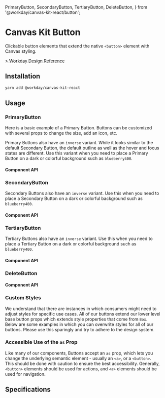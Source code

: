 
  PrimaryButton,
  SecondaryButton,
  TertiaryButton,
  DeleteButton,
} from '@workday/canvas-kit-react/button';


<Meta title="Components/Buttons" />

# Canvas Kit Button

Clickable button elements that extend the native `<button>` element with Canvas styling.

[> Workday Design Reference](https://design.workday.com/components/buttons/buttons)

## Installation

```sh
yarn add @workday/canvas-kit-react
```

## Usage

### PrimaryButton

<SymbolDescription name="PrimaryButton" fileName="/react/" />

Here is a basic example of a Primary Button. Buttons can be customized with several props to change
the size, add an icon, etc.

<ExampleCodeBlock code={Primary} />

Primary Buttons also have an `inverse` variant. While it looks similar to the default Secondary
Button, the default outline as well as the hover and focus states are different. Use this variant
when you need to place a Primary Button on a dark or colorful background such as `blueberry400`.

<ExampleCodeBlock code={PrimaryInverse} />

#### Component API

<SymbolDoc name="PrimaryButton" fileName="/react/" hideHeading hideDescription headingStart={4} />

### SecondaryButton

<SymbolDescription name="SecondaryButton" fileName="/react/" />

<ExampleCodeBlock code={Secondary} />

Secondary Buttons also have an `inverse` variant. Use this when you need to place a Secondary Button
on a dark or colorful background such as `blueberry400`.

<ExampleCodeBlock code={SecondaryInverse} />

#### Component API

<SymbolDoc name="SecondaryButton" fileName="/react/" hideHeading hideDescription headingStart={4} />

### TertiaryButton

<SymbolDescription name="TertiaryButton" fileName="/react/" />

<ExampleCodeBlock code={Tertiary} />

Tertiary Buttons also have an `inverse` variant. Use this when you need to place a Tertiary Button
on a dark or colorful background such as `blueberry400`.

<ExampleCodeBlock code={TertiaryInverse} />

#### Component API

<SymbolDoc name="TertiaryButton" fileName="/react/" hideHeading hideDescription headingStart={4} />

### DeleteButton

<SymbolDescription name="DeleteButton" fileName="/react/" />

<ExampleCodeBlock code={Delete} />

#### Component API

<SymbolDoc name="DeleteButton" fileName="/react/" hideHeading hideDescription headingStart={4} />

### Custom Styles

We understand that there are instances in which consumers might need to adjust styles for specific
use cases. All of our buttons extend our lower level base button props which extends style
properties that come from `Box`. Below are some examples in which you can overwrite styles for all
of our buttons. Please use this sparingly and try to adhere to the design system.

<ExampleCodeBlock code={CustomStyles} />

### Accessible Use of the `as` Prop

Like many of our components, Buttons accept an `as` prop, which lets you change the underlying
semantic element - usually an `<a>`, or a `<button>`. This should be done with caution to ensure the
best accessibility. Generally, `<button>` elements should be used for actions, and `<a>` elements
should be used for navigation.

## Specifications

<Specifications file="Button.spec.ts" name="Button" />
